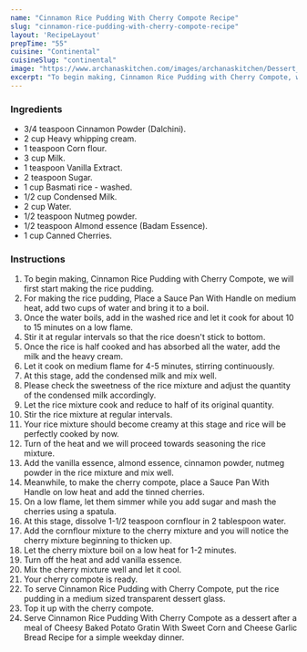 ---
name: "Cinnamon Rice Pudding With Cherry Compote Recipe"
slug: "cinnamon-rice-pudding-with-cherry-compote-recipe"
layout: 'RecipeLayout'
prepTime: "55"
cuisine: "Continental"
cuisineSlug: "continental"
image: "https://www.archanaskitchen.com/images/archanaskitchen/Dessert_Gourmet_Favorites/Cinnamon_Rice_Pudding_with_Cherry_Compote.jpg"
excerpt: "To begin making, Cinnamon Rice Pudding with Cherry Compote, we will first start making the rice pudding"
---

### Ingredients

- 3/4 teaspoon Cinnamon Powder (Dalchini).
- 2 cup Heavy whipping cream.
- 1 teaspoon Corn flour.
- 3 cup Milk.
- 1 teaspoon Vanilla Extract.
- 2 teaspoon Sugar.
- 1 cup Basmati rice - washed.
- 1/2 cup Condensed Milk.
- 2 cup Water.
- 1/2 teaspoon Nutmeg powder.
- 1/2 teaspoon Almond essence (Badam Essence).
- 1 cup Canned Cherries.

### Instructions

1. To begin making, Cinnamon Rice Pudding with Cherry Compote, we will first start making the rice pudding.
1. For making the rice pudding, Place a Sauce Pan With Handle on medium heat, add two cups of water and bring it to a boil.
1. Once the water boils, add in the washed rice and let it cook for about 10 to 15 minutes on a low flame.
1. Stir it at regular intervals so that the rice doesn't stick to bottom.
1. Once the rice is half cooked and has absorbed all the water, add the milk and the heavy cream.
1. Let it cook on medium flame for 4-5 minutes, stirring continuously.
1. At this stage, add the condensed milk and mix well.
1. Please check the sweetness of the rice mixture and adjust the quantity of the condensed milk accordingly.
1. Let the rice mixture cook and reduce to half of its original quantity.
1. Stir the rice mixture at regular intervals.
1. Your rice mixture should become creamy at this stage and rice will be perfectly cooked by now.
1. Turn of the heat and we will proceed towards seasoning the rice mixture.
1. Add the vanilla essence, almond essence, cinnamon powder, nutmeg powder in the rice mixture and mix well.
1. Meanwhile, to make the cherry compote, place a Sauce Pan With Handle on low heat and add the tinned cherries.
1. On a low flame, let them simmer while you add sugar and mash the cherries using a spatula.
1. At this stage, dissolve 1-1/2 teaspoon cornflour in 2 tablespoon water.
1. Add the cornflour mixture to the cherry mixture and you will notice the cherry mixture beginning to thicken up.
1. Let the cherry mixture boil on a low heat for 1-2 minutes.
1. Turn off the heat and add vanilla essence.
1. Mix the cherry mixture well and let it cool.
1. Your cherry compote is ready.
1. To serve Cinnamon Rice Pudding with Cherry Compote, put the rice pudding in a medium sized transparent dessert glass.
1. Top it up with the cherry compote.
1. Serve Cinnamon Rice Pudding With Cherry Compote as a dessert after a meal of Cheesy Baked Potato Gratin With Sweet Corn and Cheese Garlic Bread Recipe for a simple weekday dinner.
